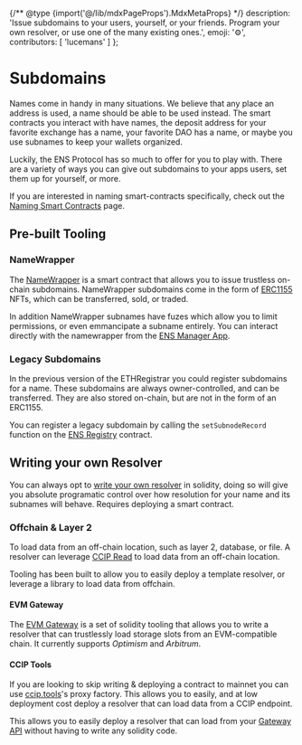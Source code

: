 
{/** @type {import('@/lib/mdxPageProps').MdxMetaProps} */}
    description: 'Issue subdomains to your users, yourself, or your friends. Program your own resolver, or use one of the many existing ones.',
    emoji: '⚙️',
    contributors: [
        'lucemans'
    ]
};

# Subdomains

Names come in handy in many situations. We believe that any place an address is used, a name should be able to be used instead.
The smart contracts you interact with have names, the deposit address for your favorite exchange has a name, your favorite DAO has a name, or maybe you use subnames to keep your wallets organized.

Luckily, the ENS Protocol has so much to offer for you to play with. There are a variety of ways you can give out subdomains to your apps users, set them up for yourself, or more.

If you are interested in naming smart-contracts specifically, check out the [Naming Smart Contracts](/web/naming-contracts) page.

## Pre-built Tooling

### NameWrapper

The [NameWrapper](/wrapper/overview) is a smart contract that allows you to issue trustless on-chain subdomains.
NameWrapper subdomains come in the form of [ERC1155](https://eips.ethereum.org/EIPS/eip-1155) NFTs, which can be transferred, sold, or traded.

In addition NameWrapper subnames have fuzes which allow you to limit permissions, or even emmancipate a subname entirely.
You can interact directly with the namewrapper from the [ENS Manager App](https://ens.app/).

### Legacy Subdomains

In the previous version of the ETHRegistrar you could register subdomains for a name. These subdomains are always owner-controlled, and can be transferred.
They are also stored on-chain, but are not in the form of an ERC1155.

You can register a legacy subdomain by calling the `setSubnodeRecord` function on the [ENS Registry](/registry/ens) contract.

## Writing your own Resolver

You can always opt to [write your own resolver](/resolvers/writing) in solidity, doing so will give you absolute programatic control over how resolution for your name and its subnames will behave.
Requires deploying a smart contract.

### Offchain & Layer 2

To load data from an off-chain location, such as layer 2, database, or file.
A resolver can leverage [CCIP Read](/resolvers/ccip) to load data from an off-chain location.

Tooling has been built to allow you to easily deploy a template resolver, or leverage a library to load data from offchain.

#### EVM Gateway

The [EVM Gateway](https://github.com/ensdomains/evmgateway) is a set of solidity tooling that allows you to write a resolver that can trustlessly load storage slots from an EVM-compatible chain.
It currently supports *Optimism* and *Arbitrum*.

#### CCIP Tools

If you are looking to skip writing & deploying a contract to mainnet you can use [ccip.tools](https://ccip.tools)'s proxy factory.
This allows you to easily, and at low deployment cost deploy a resolver that can load data from a CCIP endpoint.

This allows you to easily deploy a resolver that can load from your [Gateway API](/resolvers/ccip) without having to write any solidity code.
